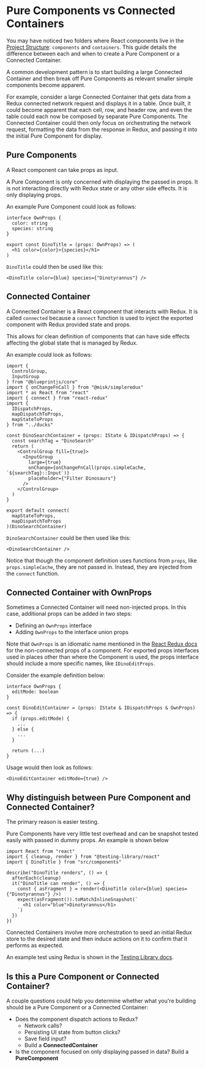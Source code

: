 # Pure Components vs Connected Containers

You may have noticed two folders where React components live in the [Project Structure][projectStructure]: `components` and `containers`. This guide details the difference between each and when to create a Pure Component or a Connected Container.

A common development pattern is to start building a large Connected Container and then break off Pure Components as relevant smaller simple components become apparent.

For example, consider a large Connected Container that gets data from a Redux connected network request and displays it in a table. Once built, it could become apparent that each cell, row, and header row, and even the table could each now be composed by separate Pure Components. The Connected Container could then only focus on orchestrating the network request, formatting the data from the response in Redux, and passing it into the initial Pure Component for display.

## Pure Components

A React component can take props as input.

A Pure Component is only concerned with displaying the passed in props. It is not interacting directly with Redux state or any other side effects. It is only displaying props.

An example Pure Component could look as follows:

```TSX
interface OwnProps {
  color: string
  species: string
}

export const DinoTitle = (props: OwnProps) => (
  <h1 color={color}>{species}</h1>
)
```

`DinoTitle` could then be used like this:

```TSX
<DinoTitle color={blue} species={"Dinotyrannus"} />
```

## Connected Container

A Connected Container is a React component that interacts with Redux. It is called `connected` because a `connect` function is used to inject the exported component with Redux provided state and props.

This allows for clean definition of components that can have side effects affecting the global state that is managed by Redux.

An example could look as follows:

```TSX
import {
  ControlGroup,
  InputGroup
} from "@blueprintjs/core"
import { onChangeFnCall } from "@misk/simpleredux"
import * as React from "react"
import { connect } from "react-redux"
import {
  IDispatchProps,
  mapDispatchToProps,
  mapStateToProps
} from "../ducks"

const DinoSearchContainer = (props: IState & IDispatchProps) => {
  const searchTag = "DinoSearch"
  return (
    <ControlGroup fill={true}>
      <InputGroup
        large={true}
        onChange={onChangeFnCall(props.simpleCache, `${searchTag}::Input`)}
        placeholder={"Filter Dinosaurs"}
      />
    </ControlGroup>
  )
}

export default connect(
  mapStateToProps,
  mapDispatchToProps
)(DinoSearchContainer)
```

`DinoSearchContainer` could be then used like this:

```TSX
<DinoSearchContainer />
```

Notice that though the component definition uses functions from `props`, like `props.simpleCache`, they are not passed in. Instead, they are injected from the `connect` function.

## Connected Container with OwnProps

Sometimes a Connected Container will need non-injected props. In this case, additional props can be added in two steps:

* Defining an `OwnProps` interface
* Adding `OwnProps` to the interface union props

Note that `OwnProps` is an idiomatic name mentioned in the [React Redux docs](https://react-redux.js.org/api/connect) for the non-connected props of a component. For exported props interfaces used in places other than where the Component is used, the props interface should include a more specific names, like `IDinoEditProps`.

Consider the example definition below:

```TSX
interface OwnProps {
  editMode: boolean
}

const DinoEditContainer = (props: IState & IDispatchProps & OwnProps) => {
  if (props.editMode) {
    ...
  } else {
    ...
  }

  return (...)
}
```

Usage would then look as follows:

```TSX
<DinoEditContainer editMode={true} />
```

## Why distinguish between Pure Component and Connected Container?

The primary reason is easier testing.

Pure Components have very little test overhead and can be snapshot tested easily with passed in dummy props. An example is shown below

```TSX
import React from "react"
import { cleanup, render } from "@testing-library/react"
import { DinoTitle } from "src/components"

describe("DinoTitle renders", () => {
  afterEach(cleanup)
  it("DinoTitle can render", () => {
    const { asFragment } = render(<DinoTitle color={blue} species={"Dinotyrannus"} />)
    expect(asFragment()).toMatchInlineSnapshot(`
      <h1 color="blue">Dinotyrannus</h1>
    `)
  })
})
```

Connected Containers involve more orchestration to seed an initial Redux store to the desired state and then induce actions on it to confirm that it performs as expected.

An example test using Redux is shown in the [Testing Library docs][reduxTest].

## Is this a Pure Component or Connected Container?

A couple questions could help you determine whether what you're building should be a Pure Component or a Connected Container:

* Does the component dispatch actions to Redux?
  * Network calls?
  * Persisting UI state from button clicks?
  * Save field input?
  * Build a **ConnectedContainer**
* Is the component focused on only displaying passed in data? Build a **PureComponent**

[projectStructure]: 00-getting-started
[reduxTest]: https://testing-library.com/docs/example-react-redux
